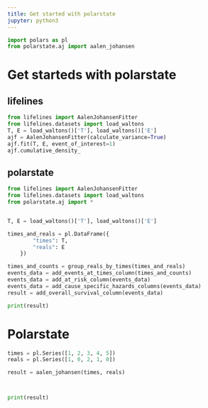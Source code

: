 ```yaml
---
title: Get started with polarstate
jupyter: python3
---
```


```python
import polars as pl
from polarstate.aj import aalen_johansen
```

# Get starteds with polarstate

::: {.panel-tabset}


## lifelines

```python

from lifelines import AalenJohansenFitter
from lifelines.datasets import load_waltons
T, E = load_waltons()['T'], load_waltons()['E']
ajf = AalenJohansenFitter(calculate_variance=True)
ajf.fit(T, E, event_of_interest=1)
ajf.cumulative_density_


```

## polarstate

```python

from lifelines import AalenJohansenFitter
from lifelines.datasets import load_waltons
from polarstate.aj import *


T, E = load_waltons()['T'], load_waltons()['E']

times_and_reals = pl.DataFrame({
        "times": T,
        "reals": E
    })

times_and_counts = group_reals_by_times(times_and_reals)
events_data = add_events_at_times_column(times_and_counts)
events_data = add_at_risk_column(events_data)
events_data = add_cause_specific_hazards_columns(events_data)
result = add_overall_survival_column(events_data)

print(result)
```

:::

# Polarstate 

```python
times = pl.Series([1, 2, 3, 4, 5])
reals = pl.Series([1, 0, 2, 1, 0])

result = aalen_johansen(times, reals)



print(result)

```